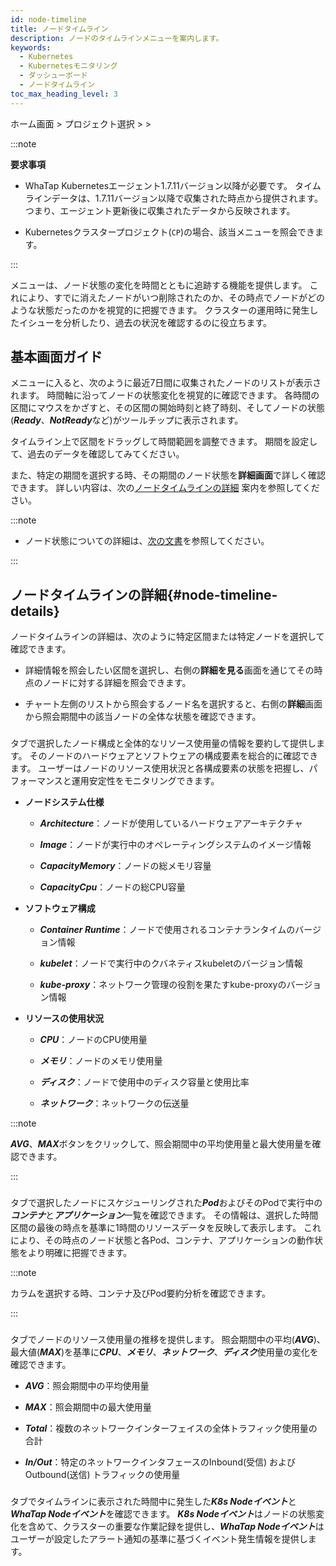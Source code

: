 ```yaml
---
id: node-timeline
title: ノードタイムライン
description: ノードのタイムラインメニューを案内します。
keywords:
  - Kubernetes
  - Kubernetesモニタリング
  - ダッシューボード
  - ノードタイムライン
toc_max_heading_level: 3
---
```


ホーム画面 &gt; プロジェクト選択 &gt; <Cmdname sid="side_node" className="uitext" /> &gt; <Cmdname sid="side_nodeTimeline" className="uitext" />

:::note 

**要求事項**

- WhaTap Kubernetesエージェント1.7.11バージョン以降が必要です。 タイムラインデータは、1.7.11バージョン以降で収集された時点から提供されます。 つまり、エージェント更新後に収集されたデータから反映されます。

- Kubernetesクラスタープロジェクト(<code class='my'>CP</code>)の場合、該当メニューを照会できます。

:::

<Cmdname sid="side_nodeTimeline" className="uitext" />メニューは、ノード状態の変化を時間とともに追跡する機能を提供します。 これにより、すでに消えたノードがいつ削除されたのか、その時点でノードがどのような状態だったのかを視覚的に把握できます。 クラスターの運用時に発生したイシューを分析したり、過去の状況を確認するのに役立ちます。

## 基本画面ガイド

<Cmdname sid="side_nodeTimeline" className="uitext" />メニューに入ると、次のように最近7日間に収集されたノードのリストが表示されます。 時間軸に沿ってノードの状態変化を視覚的に確認できます。 各時間の区間にマウスをかざすと、その区間の開始時刻と終了時刻、そしてノードの状態(***Ready***、***NotReady***など)がツールチップに表示されます。

<ImgLang img='k8s-node-timeline.png' />

タイムライン上で区間をドラッグして時間範囲を調整できます。 期間を設定して、過去のデータを確認してみてください。 

<ImgLang img='k8s-node-timeline-drag.png' />

また、特定の期間を選択する時、その期間のノード状態を**詳細画面**で詳しく確認できます。 詳しい内容は、次の[ノードタイムラインの詳細](#node-timeline-details) 案内を参照してください。 

:::note 

- ノード状態についての詳細は、[次の文書](https://kubernetes.io/docs/concepts/architecture/nodes/#node-status)を参照してください。 

:::

## ノードタイムラインの詳細{#node-timeline-details}

ノードタイムラインの詳細は、次のように特定区間または特定ノードを選択して確認できます。 

<ImgLang img='k8s-node-timeline-stage.png' />

- 詳細情報を照会したい区間を選択し、右側の**詳細を見る**画面を通じてその時点のノードに対する詳細を照会できます。 

- チャート左側のリストから照会するノード名を選択すると、右側の**詳細**画面から照会期間中の該当ノードの全体な状態を確認できます。 

### <Cmdname sid="TTL08441" className="uitext" type="node" />

<Cmdname sid="TTL08441" className="uitext" type="node" />タブで選択したノード構成と全体的なリソース使用量の情報を要約して提供します。 そのノードのハードウェアとソフトウェアの構成要素を総合的に確認できます。 ユーザーはノードのリソース使用状況と各構成要素の状態を把握し、パフォーマンスと運用安定性をモニタリングできます。

<ImgLang img='k8s-node-timeline-config.png' />

- **ノードシステム仕様**

  - ***Architecture***：ノードが使用しているハードウェアアーキテクチャ

  - ***Image***：ノードが実行中のオペレーティングシステムのイメージ情報

  - ***CapacityMemory***：ノードの総メモリ容量

  - ***CapacityCpu***：ノードの総CPU容量

- **ソフトウェア構成** 

  - ***Container Runtime***：ノードで使用されるコンテナランタイムのバージョン情報 

  - ***kubelet***：ノードで実行中のクバネティスkubeletのバージョン情報 

  - ***kube-proxy***：ネットワーク管理の役割を果たすkube-proxyのバージョン情報 

- **リソースの使用状況** 

  - ***CPU***：ノードのCPU使用量

  - ***メモリ***：ノードのメモリ使用量

  - ***ディスク***：ノードで使用中のディスク容量と使用比率

  - ***ネットワーク***：ネットワークの伝送量 

:::note 

***AVG***、***MAX***ボタンをクリックして、照会期間中の平均使用量と最大使用量を確認できます。

:::

### <Cmdname sid="resource" className="uitext" />

<Cmdname sid="resource" className="uitext" />タブで選択したノードにスケジューリングされた***Pod***およびそのPodで実行中の***コンテナ***と***アプリケーション***一覧を確認できます。 その情報は、選択した時間区間の最後の時点を基準に1時間のリソースデータを反映して表示します。 これにより、その時点のノード状態と各Pod、コンテナ、アプリケーションの動作状態をより明確に把握できます。

<ImgLang img='k8s-node-timeline-resource.png' />

:::note 

<Cmdname sid="overview" className="uitext" />カラムを選択する時、コンテナ及びPod要約分析を確認できます。

:::

### <Cmdname sid="metrics" className="uitext" />

<Cmdname sid="metrics" className="uitext" />タブでノードのリソース使用量の推移を提供します。 照会期間中の平均(***AVG***)、最大値(***MAX***)を基準に***CPU***、***メモリ***、***ネットワーク***、***ディスク***使用量の変化を確認できます。

<ImgLang img='k8s-node-timeline-metrics.png' />

- ***AVG***：照会期間中の平均使用量

- ***MAX***：照会期間中の最大使用量

- ***Total***：複数のネットワークインターフェイスの全体トラフィック使用量の合計

- ***In/Out***：特定のネットワークインタフェースのInbound(受信) およびOutbound(送信) トラフィックの使用量

### <Cmdname sid="event" className="uitext" />

<Cmdname sid="event" className="uitext" />タブでタイムラインに表示された時間中に発生した***K8s Nodeイベント***と***WhaTap Nodeイベント***を確認できます。 ***K8s Nodeイベント***はノードの状態変化を含めて、クラスターの重要な作業記録を提供し、***WhaTap Nodeイベント***はユーザーが設定したアラート通知の基準に基づくイベント発生情報を提供します。

<ImgLang img='k8s-node-timeline-event.png' />
